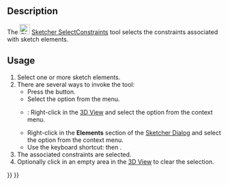 <languages/>

{{Docnav
|[[Sketcher_SelectElementsWithDoFs|Select Under-Constrained Elements]]
|[[Sketcher_SelectElementsAssociatedWithConstraints|Select Associated Geometry]]
|[[Sketcher_Workbench|Sketcher]]
|IconL=Sketcher_SelectElementsWithDoFs.svg‎
|IconR=Sketcher_SelectElementsAssociatedWithConstraints.svg‎
|IconC=Workbench_Sketcher.svg
}}

{{GuiCommand
|Name=Sketcher SelectConstraints
|MenuLocation=Sketch → Visual Helpers → Select Associated Constraints
|Workbenches=[[Sketcher_Workbench|Sketcher]]
|Shortcut={{KEY|Z}} {{KEY|K}}
|Version=0.15
}}

==Description==

The [[Image:Sketcher_SelectConstraints.svg|24px]] [[Sketcher_SelectConstraints|Sketcher SelectConstraints]] tool
selects the constraints associated with sketch elements.

==Usage==

# Select one or more sketch elements.
# There are several ways to invoke the tool:
#* Press the {{Button|[[File:Sketcher_SelectConstraints.svg|16px]] [[Sketcher_SelectConstraints|Select Associated Constraints]]}} button.
#* Select the {{MenuCommand|Sketch → Visual Helpers → [[File:Sketcher_SelectConstraints.svg|16px]] Select Associated Constraints}} option from the menu.
#* {{Version|1.0}}: Right-click in the [[3D_View|3D View]] and select the {{MenuCommand|[[Image:Sketcher_SelectConstraints.svg|16px]] Select Associated Constraints}} option from the context menu.
#* Right-click in the '''Elements''' section of the [[Sketcher_Dialog|Sketcher Dialog]] and select the {{MenuCommand|[[Image:Sketcher_SelectConstraints.svg|16px]] Select Constraints}} option from the context menu.
#* Use the keyboard shortcut: {{KEY|Z}} then {{KEY|K}}.
# The associated constraints are selected.
# Optionally click in an empty area in the [[3D_View|3D View]] to clear the selection.


{{Docnav
|[[Sketcher_SelectElementsWithDoFs|Select Under-Constrained Elements]]
|[[Sketcher_SelectElementsAssociatedWithConstraints|Select Associated Geometry]]
|[[Sketcher_Workbench|Sketcher]]
|IconL=Sketcher_SelectElementsWithDoFs.svg‎
|IconR=Sketcher_SelectElementsAssociatedWithConstraints.svg‎
|IconC=Workbench_Sketcher.svg
}}

{{Sketcher_Tools_navi{{#translation:}}}}
{{Userdocnavi{{#translation:}}}}